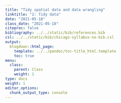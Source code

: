 ```yaml
---
title: "Tidy spatial data and data wrangling"
linktitle: "2: Tidy data"
date: "2021-05-18"
class_date: "2021-05-18"
citeproc: false
bibliography: ../../static/bib/references.bib
csl: ../../static/bib/chicago-syllabus-no-bib.csl
output:
  blogdown::html_page:
    template: ../../pandoc/toc-title_html.template
    toc: true
menu:
  class:
    parent: Class 
    weight: 1
type: docs
weight: 1
editor_options:
  chunk_output_type: console
---
```

